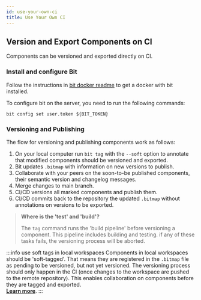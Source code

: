 ```yaml
---
id: use-your-own-ci
title: Use Your Own CI
---
```


## Version and Export Components on CI

Components can be versioned and exported directly on CI.

### Install and configure Bit

Follow the instructions in [bit docker readme](https://github.com/teambit/bit/blob/master/scripts/docker-teambit-bit) to get a docker with bit installed.

To configure bit on the server, you need to run the following commands:

```shell
bit config set user.token ${BIT_TOKEN}
```

### Versioning and Publishing

The flow for versioning and publishing components work as follows:

1. On your local computer run `bit tag` with the `--soft` option to annotate that modified components should be versioned and exported.
1. Bit updates `.bitmap` with information on new versions to publish.
1. Collaborate with your peers on the soon-to-be published components, their semantic version and changelog messages.
1. Merge changes to main branch.
1. CI/CD versions all marked components and publish them.
1. CI/CD commits back to the repository the updated `.bitmap` without annotations on versions to be exported.

> **Where is the 'test' and 'build'?**
>
> The `tag` command runs the 'build pipeline' before versioning a component. This pipeline includes building and testing. if any of these tasks fails, the versioning process will be aborted.

:::info use soft tags in local workspaces
Components in local workspaces should be 'soft-tagged'.
That means they are registered in the `.bitmap` file as pending to be versioned, but not yet versioned.
The versioning process should only happen in the CI (once changes to the workspace are pushed to the remote repository).
This enables collaboration on components before they are tagged and exported.  
[**Learn more**](/building-with-bit/exporting-components).
:::
